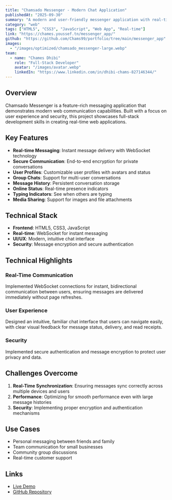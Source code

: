 ```yaml
---
title: "Chamsado Messenger - Modern Chat Application"
publishedAt: "2025-09-30"
summary: "A modern and user-friendly messenger application with real-time messaging, secure communication, user profiles, and group chat functionality."
category: "web"
tags: ["HTML5", "CSS3", "JavaScript", "Web App", "Real-time"]
link: "https://chames.youssef.tn/messenger_app/"
github: "https://github.com/Chams99/portfolio/tree/main/messenger_app"
images:
  - "/images/optimized/chamsado_messenger-large.webp"
team:
  - name: "Chames Dhibi"
    role: "Full-Stack Developer"
    avatar: "/images/avatar.webp"
    linkedIn: "https://www.linkedin.com/in/dhibi-chams-827146344/"
---
```


## Overview

Chamsado Messenger is a feature-rich messaging application that demonstrates modern web communication capabilities. Built with a focus on user experience and security, this project showcases full-stack development skills in creating real-time web applications.

## Key Features

- **Real-time Messaging**: Instant message delivery with WebSocket technology
- **Secure Communication**: End-to-end encryption for private conversations
- **User Profiles**: Customizable user profiles with avatars and status
- **Group Chats**: Support for multi-user conversations
- **Message History**: Persistent conversation storage
- **Online Status**: Real-time presence indicators
- **Typing Indicators**: See when others are typing
- **Media Sharing**: Support for images and file attachments

## Technical Stack

- **Frontend**: HTML5, CSS3, JavaScript
- **Real-time**: WebSocket for instant messaging
- **UI/UX**: Modern, intuitive chat interface
- **Security**: Message encryption and secure authentication

## Technical Highlights

### Real-Time Communication
Implemented WebSocket connections for instant, bidirectional communication between users, ensuring messages are delivered immediately without page refreshes.

### User Experience
Designed an intuitive, familiar chat interface that users can navigate easily, with clear visual feedback for message status, delivery, and read receipts.

### Security
Implemented secure authentication and message encryption to protect user privacy and data.

## Challenges Overcome

1. **Real-Time Synchronization**: Ensuring messages sync correctly across multiple devices and users
2. **Performance**: Optimizing for smooth performance even with large message histories
3. **Security**: Implementing proper encryption and authentication mechanisms

## Use Cases

- Personal messaging between friends and family
- Team communication for small businesses
- Community group discussions
- Real-time customer support

## Links

- [Live Demo](https://chames.youssef.tn/messenger_app/)
- [GitHub Repository](https://github.com/Chams99/portfolio/tree/main/messenger_app)

